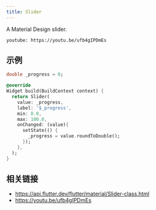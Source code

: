 ```yaml
---
title: Slider
---
```


A Material Design slider.

`youtube: https://youtu.be/ufb4gIPDmEs`

## 示例

```dart liveslice=Slider
double _progress = 0;

@override
Widget build(BuildContext context) {
  return Slider(
    value: _progress,
    label: '$_progress',
    min: 0.0,
    max: 100.0,
    onChanged: (value){
      setState(() {
        _progress = value.roundToDouble();
      });
    },
  );
}
```

## 相关链接

- https://api.flutter.dev/flutter/material/Slider-class.html
- https://youtu.be/ufb4gIPDmEs

